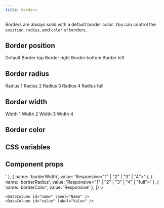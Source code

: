 ```yaml
---
title: Borders
---
```


Borders are always solid with a default border color. You can control the `position`, `radius`, and `color` of borders.

## Border position

<Example gap="5">
  <Label>Default</Label>
  <ExampleBox border backgroundColor="2" borderRadius="0" />
  <Label>Border top</Label>
  <ExampleBox border="top" backgroundColor="2" borderRadius="0" />
  <Label>Border right</Label>
  <ExampleBox border="right" backgroundColor="2" borderRadius="0" />
  <Label>Border bottom</Label>
  <ExampleBox border="bottom" backgroundColor="2" borderRadius="0" />
  <Label>Border left</Label>
  <ExampleBox border="left" backgroundColor="2" borderRadius="0" />
</Example>

## Border radius

<Example gap="5">
  <Label>Radius 1</Label>
  <ExampleBox borderRadius="1" />
  <Label>Radius 2</Label>
  <ExampleBox borderRadius="2" />
  <Label>Radius 3</Label>
  <ExampleBox borderRadius="3" />
  <Label>Radius 4</Label>
  <ExampleBox borderRadius="4" />
  <Label>Radius full</Label>
  <ExampleBox borderRadius="full" />
</Example>

## Border width

<Example gap="5">
  <Label>Width 1</Label>
  <ExampleBox borderWidth="1" />
  <Label>Width 2</Label>
  <ExampleBox borderWidth="2" />
  <Label>Width 3</Label>
  <ExampleBox borderWidth="3" />
  <Label>Width 4</Label>
  <ExampleBox borderWidth="4" />
</Example>

## Border color

<Example gap="5" direction="row">
  <ExampleBox />
  <ExampleBox borderColor="primary" />
  <ExampleBox borderColor="red" />
  <ExampleBox borderColor="blue" />
  <ExampleBox borderColor="green" />
</Example>

## CSS variables

<Example>
  <DataTable
    data={[
      { name: '--border-width-1', value: '1px' },
      { name: '--border-width-2', value: '2px' },
      { name: '--border-width-3', value: '3px' },
      { name: '--border-width-4', value: '4px' },
      { name: '--border-radius-1', value: '2px' },
      { name: '--border-radius-2', value: '4px' },
      { name: '--border-radius-3', value: '8px' },
      { name: '--border-radius-4', value: '16px' },
      { name: '--border-radius-full', value: '9999px' },
    ]}
  >
    <DataColumn id="name" label="Name" />
    <DataColumn id="value" label="Value" />
  </DataTable>
</Example>

## Component props

<Example>
  <DataTable
    data={[
      { name: 'border', value: 'Responsive<boolean | "top" | "right" | "bottom" | "left">' },
      { name: 'borderWidth', value: 'Responsive<"1" | "2" | "3" | "4">' },
      { name: 'borderRadius', value: 'Responsive<"1" | "2" | "3" | "4" | "full">' },
      { name: 'borderColor', value: 'Responsive<BorderColor>' },
    ]}
  >

    <DataColumn id="name" label="Name" />
    <DataColumn id="value" label="Value" />

  </DataTable>
</Example>
